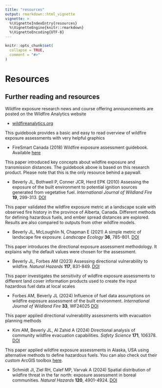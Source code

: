 ```yaml
---
title: "resources"
output: rmarkdown::html_vignette
vignette: >
  %\VignetteIndexEntry{resources}
  %\VignetteEngine{knitr::rmarkdown}
  %\VignetteEncoding{UTF-8}
---
```


```r
knitr::opts_chunk$set(
  collapse = TRUE,
  comment = "#>"
)
```

# Resources

## Further reading and resources

Wildfire exposure research news and course offering announcements are posted on the Wildfire Analytics website

* [wildfireanalytics.org](https://wildfireanalytics.org/index.html)

This guidebook provides a basic and easy to read overview of wildfire exposure assessments with very helpful graphics

* FireSmart Canada (2018) Wildfire exposure assessment guidebook. Available [here](https://firesmartcanada.ca/wp-content/uploads/2022/01/FS_ExposureAssessment_Sept2018-1.pdf)

This paper introduced key concepts about wildfire exposure and transmission distances. The guidebook above is based on this research product. Please note that this is the only resource behind a paywall.
 
* Beverly JL, Bothwell P, Conner JCR, Herd EPK (2010) Assessing the exposure of the built environment to potential ignition sources generated from vegetative fuel. *International Journal of Wildland Fire* **19**, 299-313. [DOI](https://doi.org/10.1071/WF09071)

This paper validated the wildfire exposure metric at a landscape scale with observed fire history in the province of Alberta, Canada. Different methods for defining hazardous fuels, and ember spread distances are explored. Results are also compared to outputs from other wildfire models.
 
* Beverly JL, McLoughlin N, Chapman E (2021) A simple metric of landscape fire exposure. *Landscape Ecology* **36**, 785-801. [DOI](https://doi.org/10.1007/s10980-020-01173-8)

This paper introduces the directional exposure assessment methodology. It explains why the default values were chosen for the assessment.
 
* Beverly JL, Forbes AM (2023) Assessing directional vulnerability to wildfire. *Natural Hazards* **117**, 831-849. [DOI](https://doi.org/10.1007/s11069-023-05885-3)

This paper investigates the sensitivity of wildfire exposure assessments to different land cover information products used to create the input hazardous fuel data at local scales

* Forbes AM, Beverly JL (2024) Influence of fuel data assumptions on wildfire exposure assessment of the built environment. *International Journal of Wildland Fire* **33**, WF24025 [DOI](https://doi.org/10.1071/WF24025)

This paper applied directional vulnerability assessments with evacuation planning methods

* Kim AM, Beverly JL, Al Zahid A (2024) Directional analysis of community wildfire evacuation capabilities. *Safety Science* **171**, 106378. [DOI](https://doi.org/10.1016/j.ssci.2023.106378)

This paper applied wildfire exposure assessments in Alaska, USA using alternative methods to define hazardous fuels. You can also check out their custom ArcGIS toolbox [here](https://github.com/gina-alaska/wildfire-exposure-toolbox?tab=readme-ov-file#overview).

* Schmidt JI, Ziel RH, Calef MP, Varvak A (2024) Spatial distribution of wildfire threat in the far north: exposure assessment in boreal communities. *Natural Hazards* **120**, 4901-4924. [DOI](https://doi.org/10.1007/s11069-023-06365-4)


